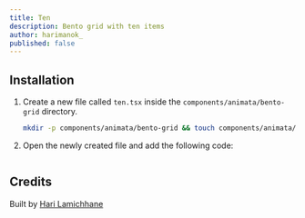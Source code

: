 ```yaml
---
title: Ten
description: Bento grid with ten items
author: harimanok_
published: false
---
```


<ComponentPreview name="bento-grid-ten--docs" />

## Installation

1. Create a new file called `ten.tsx` inside the `components/animata/bento-grid` directory.

   ```bash
   mkdir -p components/animata/bento-grid && touch components/animata/bento-grid/ten.tsx
   ```

2. Open the newly created file and add the following code:

```jsx file=<rootDir>/animata/bento-grid/ten.tsx

```

## Credits

Built by [Hari Lamichhane](https://github.com/hari)
